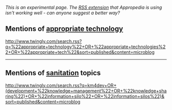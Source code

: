 ''This is an experimental page. The [http://www.mediawiki.org/wiki/Extension:RSS_Reader RSS extension] that Appropedia is using isn't working well - can anyone suggest a better way?''

== Mentions of [[appropriate technology]] ==
<rss number=10>http://www.twingly.com/search.rss?q=%22appropriate+technology%22+OR+%22appropriate+technologies%22+OR+%22appropriate+tech%22&sort=published&content=microblog</rss>

----

== Mentions of [[sanitation]] topics ==
<rss number=10>http://www.twingly.com/search.rss?q=km4dev+OR+(development+%22knowledge+management%22+OR+%22knowledge+sharing%22)+OR+%22information+silo%22+OR+%22information+silos%22)&sort=published&content=microblog</rss>
{{catneeded}}